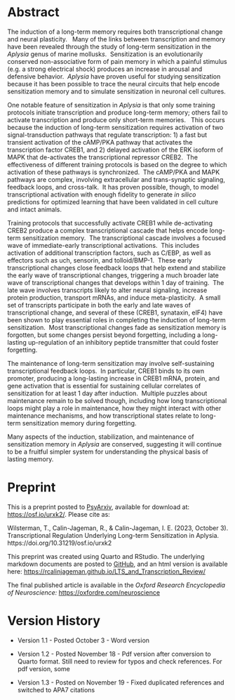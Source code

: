# Abstract

The induction of a long-term memory requires both transcriptional change and neural plasticity.   Many of the links between transcription and memory have been revealed through the study of long-term sensitization in the *Aplysia* genus of marine mollusk*s*.  Sensitization is an evolutionarily conserved non-associative form of pain memory in which a painful stimulus (e.g. a strong electrical shock) produces an increase in arousal and defensive behavior.  *Aplysia* have proven useful for studying sensitization because it has been possible to trace the neural circuits that help encode sensitization memory and to simulate sensitization in neuronal cell cultures. 

One notable feature of sensitization in *Aplysia* is that only some training protocols initiate transcription and produce long-term memory; others fail to activate transcription and produce only short-term memories.   This occurs because the induction of long-term sensitization requires activation of two signal-transduction pathways that regulate transcription: 1) a fast but transient activation of the cAMP/PKA pathway that activates the transcription factor CREB1, and 2) delayed activation of the ERK isoform of MAPK that de-activates the transcriptional repressor CREB2.  The effectiveness of different training protocols is based on the degree to which activation of these pathways is synchronized.  The cAMP/PKA and MAPK pathways are complex, involving extracellular and trans-synaptic signaling, feedback loops, and cross-talk.  It has proven possible, though, to model transcriptional activation with enough fidelity to generate *in silico* predictions for optimized learning that have been validated in cell culture and intact animals.

Training protocols that successfully activate CREB1 while de-activating CREB2 produce a complex transcriptional cascade that helps encode long-term sensitization memory.  The transcriptional cascade involves a focused wave of immediate-early transcriptional activations.  This includes activation of additional transcription factors, such as C/EBP, as well as effectors such as uch, sensorin, and tolloid/BMP-1.  These early transcriptional changes close feedback loops that help extend and stabilize the early wave of transcriptional changes, triggering a much broader late wave of transcriptional changes that develops within 1 day of training.  The late wave involves transcripts likely to alter neural signaling, increase protein production, transport mRNAs, and induce meta-plasticity.  A small set of transcripts participate in both the early and late waves of transcriptional change, and several of these (CREB1, synataxin, eIF4) have been shown to play essential roles in completing the induction of long-term sensitization.  Most transcriptional changes fade as sensitization memory is forgotten, but some changes persist beyond forgetting, including a long-lasting up-regulation of an inhibitory peptide transmitter that could foster forgetting.

The maintenance of long-term sensitization may involve self-sustaining transcriptional feedback loops.  In particular, CREB1 binds to its own promoter, producing a long-lasting increase in CREB1 mRNA, protein, and gene activation that is essential for sustaining cellular correlates of sensitization for at least 1 day after induction.  Multiple puzzles about maintenance remain to be solved though, including how long transcriptional loops might play a role in maintenance, how they might interact with other maintenance mechanisms, and how transcriptional states relate to long-term sensitization memory during forgetting. 

Many aspects of the induction, stabilization, and maintenance of sensitization memory in *Aplysia* are conserved, suggesting it will continue to be a fruitful simpler system for understanding the physical basis of lasting memory.

# Preprint {.unnumbered}

This is a preprint posted to [PsyArxiv](https://osf.io/preprints/psyarxiv/), available for download at: <https://osf.io/urxk2/>. Please cite as:

Wilsterman, T., Calin-Jageman, R., & Calin-Jageman, I. E. (2023, October 3). Transcriptional Regulation Underlying Long-term Sensitization in Aplysia. https://doi.org/10.31219/osf.io/urxk2

This preprint was created using Quarto and RStudio. The underlying markdown documents are posted to [GitHub](https://github.com/rcalinjageman/LTS_and_Transcription_Review/tree/main), and an html version is available here: <https://rcalinjageman.github.io/LTS_and_Transcription_Review/>

The final published article is available in the *Oxford Research Encyclopedia of Neuroscience:* <https://oxfordre.com/neuroscience> 

# Version History {.unnumbered}

-   Version 1.1 - Posted October 3 - Word version

-   Version 1.2 - Posted November 18 - Pdf version after conversion to Quarto format. Still need to review for typos and check references. For pdf version, some

-   Version 1.3 - Posted on November 19 - Fixed duplicated references and switched to APA7 citations

